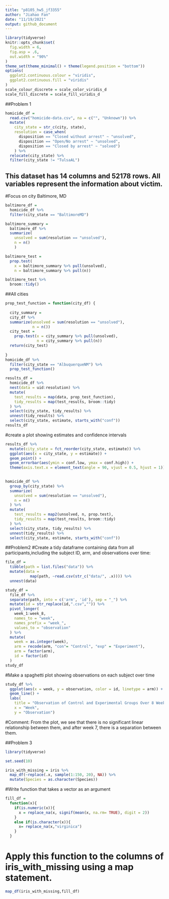 ```yaml
---
title: "p8105_hw5_jf3355"
author: "Jiahao Fan"
date: "11/19/2021"
output: github_document
---
```

```r
library(tidyverse)
knitr::opts_chunk$set(
  fig.width = 6,
  fig.asp = .6,
  out.width = "90%"
)
theme_set(theme_minimal() + theme(legend.position = "bottom"))
options(
  ggplot2.continuous.colour = "viridis",
  ggplot2.continuous.fill = "viridis"
)
scale_colour_discrete = scale_color_viridis_d
scale_fill_discrete = scale_fill_viridis_d
```

##Problem 1
```r
homicide_df = 
  read.csv("homicide-data.csv", na = c("", "Unknown")) %>%
  mutate(
    city_state = str_c(city, state),
    resolution = case_when(
      disposition == "Closed without arrest" ~ "unsolved",
      disposition == "Open/No arrest" ~ "unsolved",
      disposition == "Closed by arrest" ~ "solved")
    ) %>% 
  relocate(city_state) %>% 
  filter(city_state != "TulsaAL")
```
## This dataset has 14 columns and 52178 rows. All variables represent the information about victim.

#Focus on city Baltimore, MD
```r
baltimore_df = 
  homicide_df %>%
  filter(city_state == "BaltimoreMD")

baltimore_summary = 
  baltimore_df %>%
  summarize(
    unsolved = sum(resolution == "unsolved"),
    n = n()
    )

baltimore_test = 
  prop.test(
    x = baltimore_summary %>% pull(unsolved),
    n = baltimore_summary %>% pull(n))

baltimore_test %>%
  broom::tidy()
```

##All cities
```r
prop_test_function = function(city_df) {
  
  city_summary = 
  city_df %>%
  summarize(unsolved = sum(resolution == "unsolved"),
            n = n())
  city_test = 
    prop.test(x = city_summary %>% pull(unsolved),
              n = city_summary %>% pull(n))
  return(city_test)
  
}
homicide_df %>%
  filter(city_state == "AlbuquerqueNM") %>%
  prop_test_function()
```

```r
results_df = 
  homicide_df %>%
  nest(data = uid:resolution) %>%
  mutate(
    test_results = map(data, prop_test_function),
    tidy_results = map(test_results, broom::tidy)
  ) %>%
  select(city_state, tidy_results) %>%
  unnest(tidy_results) %>%
  select(city_state, estimate, starts_with("conf"))
results_df
```

#create a plot showing estimates and confidence intervals
```r
results_df %>%
  mutate(city_state = fct_reorder(city_state, estimate)) %>%
  ggplot(aes(x = city_state, y = estimate)) +
  geom_point() +
  geom_errorbar(aes(ymin = conf.low, ymax = conf.high)) +
  theme(axis.text.x = element_text(angle = 90, vjust = 0.5, hjust = 1))
  
```

```r
homicide_df %>%
  group_by(city_state) %>%
  summarize(
    unsolved = sum(resolution == "unsolved"),
    n = n()
  ) %>%
  mutate(
    test_results = map2(unsolved, n, prop.test),
    tidy_results = map(test_results, broom::tidy)
  ) %>%
  select(city_state, tidy_results) %>%
  unnest(tidy_results) %>%
  select(city_state, estimate, starts_with("conf"))
```
##Problem2
#Create a tidy dataframe containing data from all participants,including the subject ID, arm, and observations over time:
```r
file_df = 
  tibble(path = list.files("data")) %>% 
  mutate(data = 
           map(path, ~read.csv(str_c("data/", .x)))) %>% 
  unnest(data)

study_df =
  file_df %>% 
  separate(path, into = c('arm', 'id'), sep = "_") %>%
  mutate(id = str_replace(id,".csv","")) %>% 
  pivot_longer(
    week_1:week_8,
    names_to = "week",
    names_prefix = "week_",
    values_to = "observation"
  ) %>% 
  mutate(
    week = as.integer(week),
    arm = recode(arm, "con"= "Control", "exp" = "Experiment"),
    arm = factor(arm),
    id = factor(id)
  )
study_df
```
#Make a spaghetti plot showing observations on each subject over time
```r
study_df %>%
  ggplot(aes(x = week, y = observation, color = id, linetype = arm)) +
  geom_line() + 
  labs(
    title = "Observation of Control and Experimental Groups Over 8 Weeks",
    x = "Week",
    y = "Observation")
```
#Comment: From the plot, we see that there is no significant linear relationship between them, and after week 7, there is a separation between them.

##Problem 3
```r
library(tidyverse)

set.seed(10)

iris_with_missing = iris %>% 
  map_df(~replace(.x, sample(1:150, 20), NA)) %>%
  mutate(Species = as.character(Species))
```

#Write function that takes a vector as an argument
```r
fill_df = 
  function(x){
    if(is.numeric(x)){
      x = replace_na(x, signif(mean(x, na.rm= TRUE), digit = 2))
    }
    else if(is.character(x)){
      x= replace_na(x,"virginica")
    }
  }
```

# Apply this function to the columns of iris_with_missing using a map statement.

```r
map_df(iris_with_missing,fill_df)
```

